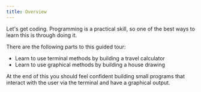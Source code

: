 ```yaml
---
title: Overview
---
```


Let's get coding. Programming is a practical skill, so one of the best ways to learn this is through doing it.

There are the following parts to this guided tour:

- Learn to use terminal methods by building a travel calculator
- Learn to use graphical methods by building a house drawing

At the end of this you should feel confident building small programs that interact with the user via the terminal and have a graphical output.
